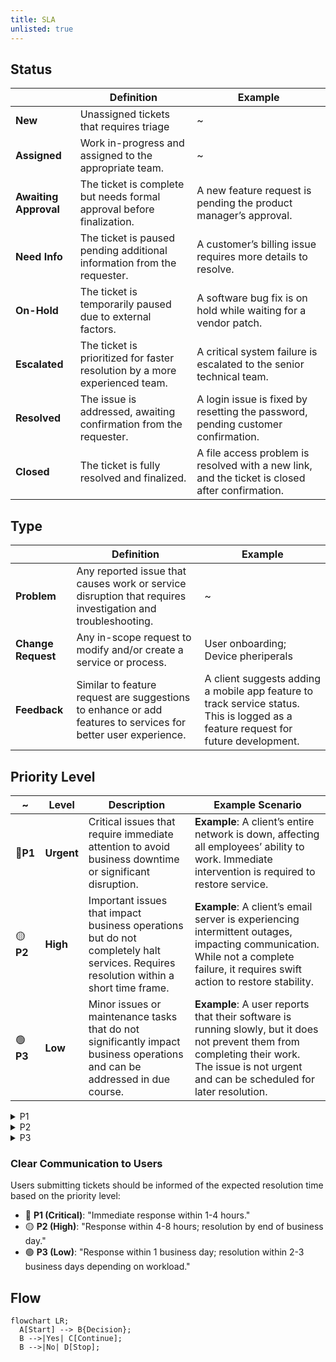 ```yaml
---
title: SLA
unlisted: true
---
```



 ## Status


|   | **Definition** | **Example** |
| --- | --- | --- |
| **New** | Unassigned tickets that requires triage | ~|
| **Assigned** | Work in-progress and assigned to the appropriate team. | ~ |
| **Awaiting Approval** | The ticket is complete but needs formal approval before finalization. | A new feature request is pending the product manager’s approval. |
| **Need Info** | The ticket is paused pending additional information from the requester. | A customer’s billing issue requires more details to resolve. |
| **On-Hold** | The ticket is temporarily paused due to external factors. | A software bug fix is on hold while waiting for a vendor patch. |
| **Escalated** | The ticket is prioritized for faster resolution by a more experienced team. | A critical system failure is escalated to the senior technical team. |
| **Resolved** | The issue is addressed, awaiting confirmation from the requester. | A login issue is fixed by resetting the password, pending customer confirmation. |
| **Closed** | The ticket is fully resolved and finalized. | A file access problem is resolved with a new link, and the ticket is closed after confirmation. |

## Type

|   | **Definition** | **Example** |
| --- | --- | --- |
| **Problem** | Any reported issue that causes work or service disruption that requires investigation and troubleshooting. | ~ |
| **Change Request** | Any in-scope request to modify and/or create a service or process. | User onboarding; Device pheriperals |
| **Feedback** | Similar to feature request are suggestions to enhance or add features to services for better user experience. | A client suggests adding a mobile app feature to track service status. This is logged as a feature request for future development. |




## Priority Level

| ~  | Level  | Description                                                                 | Example Scenario                                                                                         |
|----------|--------|-----------------------------------------------------------------------------|---------------------------------------------------------------------------------------------------------|
| 🔴**P1**   | **Urgent** | Critical issues that require immediate attention to avoid business downtime or significant disruption. | **Example**: A client’s entire network is down, affecting all employees’ ability to work. Immediate intervention is required to restore service. |
| 🟡**P2**   | **High**   | Important issues that impact business operations but do not completely halt services. Requires resolution within a short time frame. | **Example**: A client’s email server is experiencing intermittent outages, impacting communication. While not a complete failure, it requires swift action to restore stability. |
| 🟢**P3**   | **Low**    | Minor issues or maintenance tasks that do not significantly impact business operations and can be addressed in due course. | **Example**: A user reports that their software is running slowly, but it does not prevent them from completing their work. The issue is not urgent and can be scheduled for later resolution. |









<details>
<summary>P1</summary>

<!-- <h3 id="#P1">P1</h3> -->

🔴 **Priority 1 (Critical)** – Urgent/High Impact

The issue causes a complete system outage, severe service degradation, or a critical failure affecting all users or a key business function

- **Examples**:
  - A server is down, and the business can't operate.
  - A core application is inaccessible or not functioning, affecting all users.
  - A security breach or critical vulnerability.
- **Response Time**: Immediate response; resolution within hours (typically 1-4 hours).
- **Action**:
<!-- - **Action**: Escalate to senior technical staff, prioritize above all other tasks, and provide frequent updates. -->

</details>

<details>
<summary>P2</summary>

🟡 **Priority 2 (High)** – Major Issue

The issue significantly impacts productivity but doesn’t cause a complete outage. A workaround may exist, but it requires a resolution to restore full functionality.

- **Examples**:
  - A team or department cannot access a specific application or system, limiting their ability to perform work.
  - Performance issues affecting a large group of users (e.g., slow network or database performance).
  - Some functionality of an essential service is degraded (e.g., email access intermittently unavailable).
- **Response Time**: Prompt response (typically within 4-8 hours); resolution within the same business day if possible.
- **Action**: Investigate as a priority, communicate progress regularly, and escalate if necessary.

</details>

<details>
<summary>P3</summary>

🟢 **Priority 3 (Low)** – Minor Issue

The issue has minimal impact on productivity and can be addressed in routine support cycles. It’s a non-critical problem that can wait for a resolution without affecting business operations.

- **Examples**:
  - Software or hardware minor glitches (e.g., user-facing issues like a non-critical software bug).
  - Feature requests or enhancements.
  - General troubleshooting or setup support (e.g., password resets, configuration issues).
- **Response Time**: Response within 1 business day; resolution within a few days depending on workload.
- **Action**: Address during regular support cycles, schedule for resolution as needed.

</details>

<!--
### **Automatic Notification**:

- When a **Priority 1 (Critical)** ticket is created, an automatic high-priority notification should be sent to the appropriate team or individual to ensure immediate action is taken.
- **Priority 2 (High)** tickets should trigger a prompt notification for quick attention.
- **Priority 3 (Low)** tickets will trigger standard notifications, with a response within the next business day. -->

### **Clear Communication to Users**

Users submitting tickets should be informed of the expected resolution time based on the priority level:

- 🔴 **P1 (Critical)**: "Immediate response within 1-4 hours."
- 🟡 **P2 (High)**: "Response within 4-8 hours; resolution by end of business day."
- 🟢 **P3 (Low)**: "Response within 1 business day; resolution within 2-3 business days depending on workload."

## Flow

```mermaid
flowchart LR;
  A[Start] --> B{Decision};
  B -->|Yes| C[Continue];
  B -->|No| D[Stop];
```